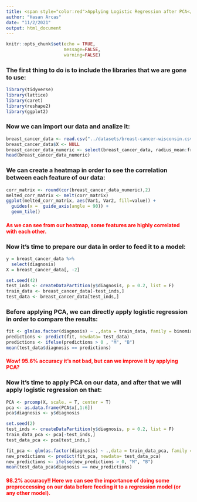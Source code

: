 ```yaml
---
title: <span style="color:red">Applying Logistic Regression after PCA</span>
author: "Hasan Arcas"
date: "11/2/2021"
output: html_document
---
```


```r
knitr::opts_chunk$set(echo = TRUE, 
                      message=FALSE,
                      warning=FALSE)
```



### The first thing to do is to include the libraries that we are gone to use:
```r
library(tidyverse)
library(lattice)
library(caret)
library(reshape2)
library(ggplot2)
```


### Now we can import our data and analize it:
```r
breast_cancer_data <- read.csv("../datasets/breast-cancer-wisconsin.csv")
breast_cancer_data$X <- NULL
breast_cancer_data_numeric <- select(breast_cancer_data, radius_mean:fractal_dimension_worst)
head(breast_cancer_data_numeric)  
```


### We can create a heatmap in order to see the correlation between each feature of our data:
```r
corr_matrix <- round(cor(breast_cancer_data_numeric),2)
melted_corr_matrix <- melt(corr_matrix)
ggplot(melted_corr_matrix, aes(Var1, Var2, fill=value)) +
  guides(x =  guide_axis(angle = 90)) +
  geom_tile()
```

#### <span style="color:red">As we can see from our heatmap, some features are highly correlated with each other.</span>


### Now it's time to prepare our data in order to feed it to a model:
```r
y = breast_cancer_data %>% 
  select(diagnosis)
X = breast_cancer_data[, -2]

set.seed(42)
test_inds <- createDataPartition(y$diagnosis, p = 0.2, list = F)
train_data <- breast_cancer_data[-test_inds,]
test_data <- breast_cancer_data[test_inds,]
```

### Before applying PCA, we can directly apply logistic regression in order to compare the results:
```r
fit <- glm(as.factor(diagnosis) ~ .,data = train_data, family = binomial)
predictions <- predict(fit, newdata= test_data)
predictions <- ifelse(predictions > 0 , "M", "B")
mean(test_data$diagnosis == predictions)
```
#### <span style="color:red"> Wow! 95.6% accuracy it's not bad, but can we improve it by applying PCA?</span>


### Now it's time to apply PCA on our data, and after that we will apply logistic regression on that:
```r
PCA <- prcomp(X, scale. = T, center = T)
pca <- as.data.frame(PCA$x[,1:6])
pca$diagnosis <- y$diagnosis

set.seed(2)
test_inds <- createDataPartition(y$diagnosis, p = 0.2, list = F)
train_data_pca <- pca[-test_inds,]
test_data_pca <- pca[test_inds,]

fit_pca <- glm(as.factor(diagnosis) ~ .,data = train_data_pca, family = binomial)
new_predictions <- predict(fit_pca, newdata= test_data_pca)
new_predictions <- ifelse(new_predictions > 0, "M", "B")
mean(test_data_pca$diagnosis == new_predictions)

```
#### <span style="color:red"> 98.2% accuracy!! Here we can see the importance of doing some preproccessing on our data before feeding it to a regression model (or any other model). </span>












